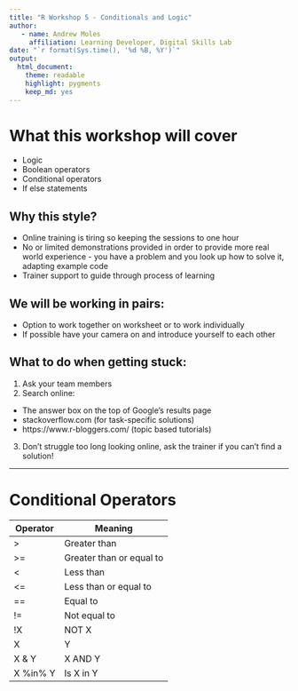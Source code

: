 ```yaml
---
title: "R Workshop 5 - Conditionals and Logic"
author:
   - name: Andrew Moles
     affiliation: Learning Developer, Digital Skills Lab
date: "`r format(Sys.time(), '%d %B, %Y')`"
output: 
  html_document: 
    theme: readable
    highlight: pygments
    keep_md: yes
---
```


# What this workshop will cover

*  Logic
*  Boolean operators 
*  Conditional operators
*  If else statements

## Why this style?

*  Online training is tiring so keeping the sessions to one hour
*  No or limited demonstrations provided in order to provide more real world experience - you have a problem and you look up how to solve it, adapting example code
*  Trainer support to guide through process of learning

## We will be working in pairs:

*  Option to work together on worksheet or to work individually
*  If possible have your camera on and introduce yourself to each other

## What to do when getting stuck:

1)  Ask your team members
2)  Search online:
  *  The answer box on the top of Google's results page 
  *  stackoverflow.com (for task-specific solutions)
  *  https://www.r-bloggers.com/ (topic based tutorials)
3)  Don't struggle too long looking online, ask the trainer if you can't find a solution!

***

# Conditional Operators


| Operator | Meaning                  |
|----------|--------------------------|
| >        | Greater than             |
| >=       | Greater than or equal to |
| <        | Less than                |
| <=       | Less than or equal to    |
| ==       | Equal to                 |
| !=       | Not equal to             |
| !X       | NOT X                    |
| X | Y    | X OR Y                   |
| X & Y    | X AND Y                  |
| X %in% Y | Is X in Y                |









